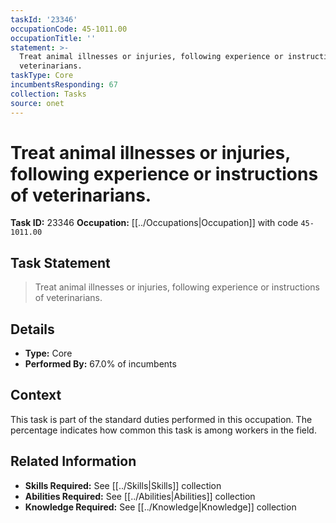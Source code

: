```yaml
---
taskId: '23346'
occupationCode: 45-1011.00
occupationTitle: ''
statement: >-
  Treat animal illnesses or injuries, following experience or instructions of
  veterinarians.
taskType: Core
incumbentsResponding: 67
collection: Tasks
source: onet
---
```

# Treat animal illnesses or injuries, following experience or instructions of veterinarians.

**Task ID:** 23346
**Occupation:** [[../Occupations|Occupation]] with code `45-1011.00`

## Task Statement

> Treat animal illnesses or injuries, following experience or instructions of veterinarians.

## Details

- **Type:** Core
- **Performed By:** 67.0% of incumbents

## Context

This task is part of the standard duties performed in this occupation. The percentage indicates how common this task is among workers in the field.

## Related Information

- **Skills Required:** See [[../Skills|Skills]] collection
- **Abilities Required:** See [[../Abilities|Abilities]] collection
- **Knowledge Required:** See [[../Knowledge|Knowledge]] collection
